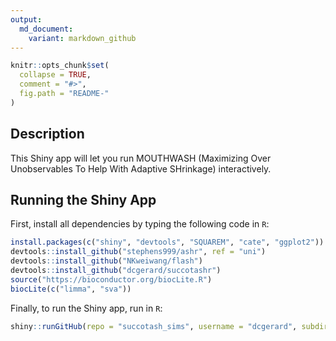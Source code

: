 ```yaml
---
output:
  md_document:
    variant: markdown_github
---
```


<!-- README.md is generated from README.Rmd. Please edit that file -->

```r
knitr::opts_chunk$set(
  collapse = TRUE,
  comment = "#>",
  fig.path = "README-"
)
```

## Description
This Shiny app will let you run MOUTHWASH (Maximizing Over Unobservables To Help With Adaptive SHrinkage) interactively.

## Running the Shiny App
First, install all dependencies by typing the following code in `R`:
```r
install.packages(c("shiny", "devtools", "SQUAREM", "cate", "ggplot2"))
devtools::install_github("stephens999/ashr", ref = "uni")
devtools::install_github("NKweiwang/flash")
devtools::install_github("dcgerard/succotashr")
source("https://bioconductor.org/biocLite.R")
biocLite(c("limma", "sva"))
```

Finally, to run the Shiny app, run in `R`:
```r
shiny::runGitHub(repo = "succotash_sims", username = "dcgerard", subdir = "analysis/mouthwash")
```